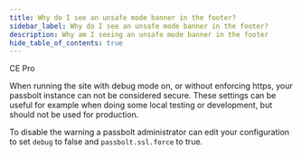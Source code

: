 ```yaml
---
title: Why do I see an unsafe mode banner in the footer?
sidebar_label: Why do I see an unsafe mode banner in the footer?
description: Why am I seeing an unsafe mode banner in the footer
hide_table_of_contents: true
---
```



<div style={{display: "flex", gap: "1rem"}}>
  <Chips link="https://www.passbolt.com/ce/docker" isUnderMainTitle={true}>CE</Chips>
  <Chips link="https://www.passbolt.com/pricing/pro" isUnderMainTitle={true}>Pro</Chips>
</div>

When running the site with debug mode on, or without enforcing https, your passbolt instance can
not be considered secure. These settings can be useful for example when doing some local testing or development,
but should not be used for production.

To disable the warning a passbolt administrator can edit your configuration to set `debug` to false and
`passbolt.ssl.force` to true.
